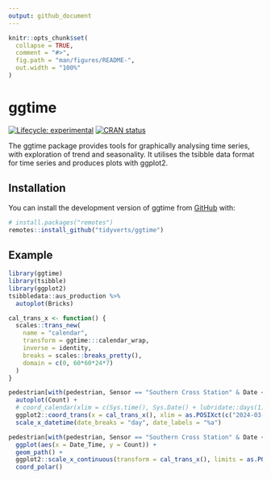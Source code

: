 ```yaml
---
output: github_document
---
```


<!-- README.md is generated from README.Rmd. Please edit that file -->

```r
knitr::opts_chunk$set(
  collapse = TRUE,
  comment = "#>",
  fig.path = "man/figures/README-",
  out.width = "100%"
)
```

# ggtime

<!-- badges: start -->
[![Lifecycle: experimental](https://img.shields.io/badge/lifecycle-experimental-orange.svg)](https://lifecycle.r-lib.org/articles/stages.html#experimental)
[![CRAN status](https://www.r-pkg.org/badges/version/ggtime)](https://CRAN.R-project.org/package=ggtime)
<!-- badges: end -->

The ggtime package provides tools for graphically analysing time series, with exploration of trend and seasonality. It utilises the tsibble data format for time series and produces plots with ggplot2.

## Installation

You can install the development version of ggtime from [GitHub](https://github.com/) with:

```r
# install.packages("remotes")
remotes::install_github("tidyverts/ggtime")
```

## Example

```r
library(ggtime)
library(tsibble)
library(ggplot2)
tsibbledata::aus_production %>% 
  autoplot(Bricks)

cal_trans_x <- function() {
  scales::trans_new(
    name = "calendar",
    transform = ggtime:::calendar_wrap,
    inverse = identity,
    breaks = scales::breaks_pretty(),
    domain = c(0, 60*60*24*7)
  )
}

pedestrian[with(pedestrian, Sensor == "Southern Cross Station" & Date < "2015-03-01"),] |> 
  autoplot(Count) +
  # coord_calendar(xlim = c(Sys.time(), Sys.Date() + lubridate::days(1)))
  ggplot2::coord_trans(x = cal_trans_x(), xlim = as.POSIXct(c("2024-03-25 00:00:00", "2024-03-31 23:59:59"))) +
  scale_x_datetime(date_breaks = "day", date_labels = "%a")

pedestrian[with(pedestrian, Sensor == "Southern Cross Station" & Date < "2015-03-01"),] |> 
  ggplot(aes(x = Date_Time, y = Count)) + 
  geom_path() +
  ggplot2::scale_x_continuous(transform = cal_trans_x(), limits = as.POSIXct(c("2024-03-25 00:00:00", "2024-03-31 23:59:59"))) + 
  coord_polar()
```


